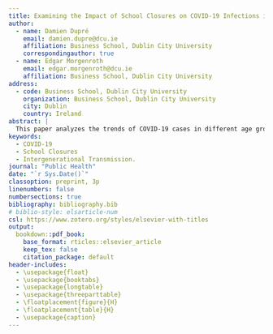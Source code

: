 ```yaml
---
title: Examining the Impact of School Closures on COVID-19 Infections in Europe and their Effects on Different Age Cohorts
author:
  - name: Damien Dupré
    email: damien.dupre@dcu.ie
    affiliation: Business School, Dublin City University
    correspondingauthor: true
  - name: Edgar Morgenroth
    email: edgar.morgenroth@dcu.ie
    affiliation: Business School, Dublin City University
address:
  - code: Business School, Dublin City University
    organization: Business School, Dublin City University
    city: Dublin
    country: Ireland
abstract: |
  This paper analyzes the trends of COVID-19 cases in different age groups in selected European countries, assessing to what extent school closures helped reduce case numbers, how school closures affected case numbers in different age groups, and how COVID-19 spread between age groups. The study also evaluates the effects of school closures on COVID-19 cases using a Generalized Additive Model (GAM). The findings demonstrate a decreasing non-linear effect of school closure on the total COVID-19 case number across all countries studied. However, the analysis of age groups only reveals a consistent downward trend in infections in the 0 to 4 pre-school age group, while the school-going age groups 5 to 14 exhibit a significant increase in cases. Age groups 15 to 24 show a surge immediately after closure, followed by a decline. Transfer Entropy calculations highlight asymmetry in age group influences, indicating that changes in COVID-19 cases in certain age groups predict changes in other age groups but not vice versa. These findings contribute to a better understanding of COVID-19 dynamics in European countries and provide insights for public health strategies and interventions.
keywords: 
  - COVID-19
  - School Closures
  - Intergenerational Transmission.
journal: "Public Health"
date: "`r Sys.Date()`"
classoption: preprint, 3p
linenumbers: false
numbersections: true
bibliography: bibliography.bib
# biblio-style: elsarticle-num
csl: https://www.zotero.org/styles/elsevier-with-titles
output:
  bookdown::pdf_book:
    base_format: rticles::elsevier_article
    keep_tex: false
    citation_package: default
header-includes:
  - \usepackage{float}
  - \usepackage{booktabs}
  - \usepackage{longtable}
  - \usepackage{threeparttable}
  - \floatplacement{figure}{H}
  - \floatplacement{table}{H}
  - \usepackage{caption}
---
```


